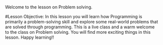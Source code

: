 Welcome to the lesson on Problem solving.

#Lesson Objective:
In this lesson you will learn how Programming is primarily a problem-solving skill and explore some real-world problems that are solved through programming. 
	This is a live class and a warm welcome to the class on Problem solving. You will find more exciting things in this lesson. Happy learning!!

